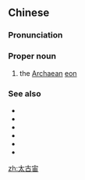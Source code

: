 ==Chinese==
{{zh-forms|type=21}}
{{wikipedia|lang=zh}}

===Pronunciation===
{{zh-pron
|m=Tàigǔzhòu
|c=taai3 gu2 zau6
|cat=pn
}}

===Proper noun===
{{zh-propn}}

# the [[Archaean]] [[eon]]

===See also===
* {{zh-l|始太古代}}
* {{zh-l|古太古代}}
* {{zh-l|中太古代}}
* {{zh-l|新太古代}}
* {{zh-l|冥古宙}}
* {{zh-l|元古宙}}

{{zh-cat|Geology|Time}}

[[zh:太古宙]]